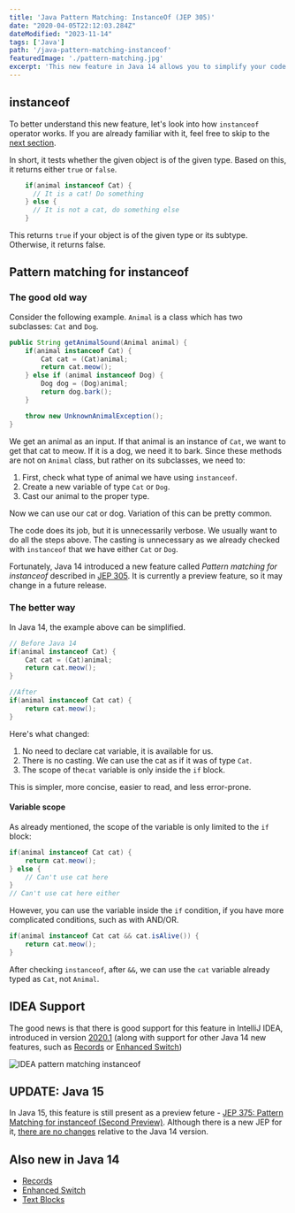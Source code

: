 ```yaml
---
title: 'Java Pattern Matching: InstanceOf (JEP 305)'
date: "2020-04-05T22:12:03.284Z"
dateModified: "2023-11-14"
tags: ['Java']
path: '/java-pattern-matching-instanceof'
featuredImage: './pattern-matching.jpg'
excerpt: 'This new feature in Java 14 allows you to simplify your code and get rid of a lot of boilerplate when using instanceof.'
---
```


<PostHeader frontmatter={props.data.mdx.frontmatter} />

## instanceof
To better understand this new feature, let's look into how `instanceof` operator works. If you are already familiar with it, feel free to skip to the [next section](#pattern-matching-for-instanceof).

In short, it tests whether the given object is of the given type. Based on this, it returns either `true` or `false`.

```java
    if(animal instanceof Cat) {
      // It is a cat! Do something
    } else {
      // It is not a cat, do something else
    }
```

This returns `true` if your object is of the given type or its subtype. Otherwise, it returns false.

## Pattern matching for instanceof

### The good old way

Consider the following example. `Animal` is a class which has two subclasses: `Cat` and `Dog`.

```java
public String getAnimalSound(Animal animal) {
    if(animal instanceof Cat) {
        Cat cat = (Cat)animal;
        return cat.meow();
    } else if (animal instanceof Dog) {
        Dog dog = (Dog)animal;
        return dog.bark();
    }

    throw new UnknownAnimalException();
}
```

We get an animal as an input. If that animal is an instance of `Cat`, we want to get that cat to meow. If it is a dog, we need it to bark. Since these methods are not on `Animal` class, but rather on its subclasses, we need to:

1. First, check what type of animal we have using `instanceof`.
2. Create a new variable of type `Cat` or `Dog`.
3. Cast our animal to the proper type.

Now we can use our cat or dog. Variation of this can be pretty common.

The code does its job, but it is unnecessarily verbose. We usually want to do all the steps above. The casting is unnecessary as we already checked with `instanceof` that we have either `Cat` or `Dog`.

Fortunately, Java 14 introduced a new feature called *Pattern matching for instanceof* described in [JEP 305](https://openjdk.java.net/jeps/305). It is currently a preview feature, so it  may change in a future release.

### The better way
In Java 14, the example above can be simplified.

```java
// Before Java 14
if(animal instanceof Cat) {
    Cat cat = (Cat)animal;
    return cat.meow();
}

//After
if(animal instanceof Cat cat) {
    return cat.meow();
}
```

Here's what changed:
1. No need to declare cat variable, it is available for us.
2. There is no casting. We can use the cat as if it was of type `Cat`.
3. The scope of the`cat` variable is only inside the `if` block.

This is simpler, more concise, easier to read, and less error-prone.

#### Variable scope
As already mentioned, the scope of the variable is only limited to the `if` block:

```java
if(animal instanceof Cat cat) {
    return cat.meow();
} else {
    // Can't use cat here
}
// Can't use cat here either
```

However, you can use the variable inside the `if` condition, if you have more complicated conditions, such as with AND/OR.

```java
if(animal instanceof Cat cat && cat.isAlive()) {
    return cat.meow();
}
```

After checking `instanceof`, after `&&`, we can use the `cat` variable already typed as `Cat`, not `Animal`.

## IDEA Support
The good news is that there is good support for this feature in IntelliJ IDEA, introduced in version [2020.1](https://blog.jetbrains.com/idea/2020/03/java-14-and-intellij-idea/) (along with support for other Java 14 new features, such as [Records](https://www.vojtechruzicka.com/java-records/) or [Enhanced Switch](https://www.vojtechruzicka.com/java-enhanced-switch/))

![IDEA pattern matching instanceof](idea-patter-matching-instanceof.png)

## UPDATE: Java 15
In Java 15, this feature is still present as a preview feture - [JEP 375: Pattern Matching for instanceof (Second Preview)](https://openjdk.java.net/jeps/375). Although there is a new JEP for it, [there are no changes](https://bugs.openjdk.java.net/browse/JDK-8235186) relative to the Java 14 version.

## Also new in Java 14

- [Records](https://www.vojtechruzicka.com/java-records/)
- [Enhanced Switch](https://www.vojtechruzicka.com/java-enhanced-switch/)
- [Text Blocks](https://www.vojtechruzicka.com/java-text-blocks/)

